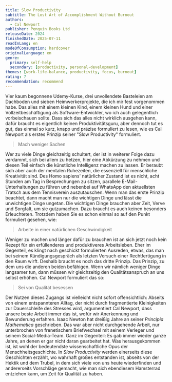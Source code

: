 ```yaml
---
title: Slow Productivity
subtitle: The Lost Art of Accomplishment Without Burnout
authors:
  - Cal Newport
publisher: Penguin Books Ltd
releaseDate: 2024
finishedDate: 2025-07-11
readInLang: en
modeOfConsumption: hardcover
originalLanguage: en
genre:
  primary: self-help
  secondary: [productivity, personal-development]
themes: [work-life-balance, productivity, focus, burnout]
rating: 7
recommendation: recommend
---
```


Vier kaum begonnene Udemy-Kurse, drei unvollendete Basteleien am Dachboden und sieben Heimwerkerprojekte, die ich mir fest vorgenommen habe. Das alles mit einem kleinen Kind, einem kleinen Hund und einer Vollzeitbeschäftigung als Software-Entwickler, wo ich auch gelegentlich vorbeischauen sollte. Dass sich das alles nicht wirklich ausgehen kann, dafür braucht es eigentlich keinen Produktivitätsguru, aber dennoch tut es gut, das einmal so kurz, knapp und präzise formuliert zu lesen, wie es Cal Newport als erstes Prinzip seiner "Slow Productivity" formuliert.

> Mach weniger Sachen 

Wer zu viele Dinge gleichzeitig schultert, der ist in weiterer Folge dazu verdammt, sich bei allem zu hetzen, hier eine Abkürzung zu nehmen und diesen Teil einfach die künstliche Intelligenz machen zu lassen. Er beraubt sich aber auch der mentalen Ruhezeiten, die essenziell für menschliche Kreativität sind. Des Homo sapiens' natürlicher Zustand ist es nicht, acht Stunden am Tag in Besprechungen zu sitzen, parallele E-Mail-Unterhaltungen zu führen und nebenbei auf WhatsApp den aktuellsten Tratsch aus dem Tennisverein auszutauschen. Wenn man das erste Prinzip beachtet, dann macht man nur die wichtigen Dinge und lässt die unwichtigen Dinge ungetan. Die wichtigen Dinge brauchen aber Zeit, Verve und Sorgfalt, um sie gutzumachen. Dazu braucht es auch keinen besonders Erleuchteten. Trotzdem haben Sie es schon einmal so auf den Punkt formuliert gesehen, wie:

> Arbeite in einer natürlichen Geschwindigkeit

Weniger zu machen und länger dafür zu brauchen ist an sich jetzt noch kein Rezept für ein erfüllenderes und produktiveres Arbeitsleben. Eher im Gegenteil, es klingt nach geschickt formulierten Ausreden, etwas, das man bei seinem Kündigungsgespräch als letzten Versuch einer Rechtfertigung in den Raum wirft. Deshalb braucht es noch das dritte Prinzip. Das Prinzip, zu dem uns die anderen beiden befähigen. Wenn wir nämlich weniger Dinge langsamer tun, dann müssen wir gleichzeitig den Qualitätsanspruch an uns selbst erhöhen. Cal Newport formuliert das so: 

> Sei von Qualität besessen

Der Nutzen dieses Zugangs ist vielleicht nicht sofort offensichtlich: Abseits von einem entspannteren Alltag, der nicht durch fragmentierte Kleinigkeiten zur Dauerschleife des Stresses wird, argumentiert Cal Newport, dass unsere beste Arbeit immer das ist, wofür wir Anerkennung und Bewunderung erfahren. Isaac Newton hat dreißig Jahre an seiner _Principia Mathematica_ geschrieben. Das war aber nicht durchgehende Arbeit, nur unterbrochen von frenetischem Briefwechsel mit seinem Verleger und seinem Social-Media-Team. Ganz im Gegenteil: Es gab immer wieder ganze Jahre, an denen er gar nicht daran gearbeitet hat. Was herausgekommen ist, ist wohl der bedeutendste wissenschaftliche Opus der Menschheitsgeschichte. In _Slow Productivity_ werden einerseits diese Geschichten erzählt, wo wahrhaft großes entstanden ist, abseits von der Hektik und dem Trubel, in dem sich viele von uns heute wiederfinden und andererseits Vorschläge gemacht, wie man sich ebendiesem Hamsterrad entziehen kann, um Zeit für Qualität zu haben.
